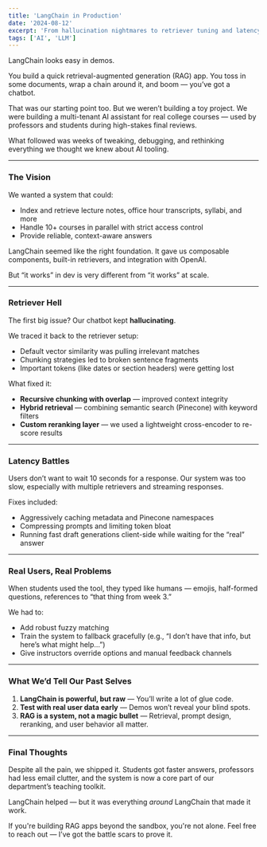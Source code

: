 ```yaml
---
title: 'LangChain in Production'
date: '2024-08-12'
excerpt: 'From hallucination nightmares to retriever tuning and latency battles — here’s what actually works when you move LangChain into the real world.'
tags: ['AI', 'LLM']
---
```


LangChain looks easy in demos.

You build a quick retrieval-augmented generation (RAG) app. You toss in some documents, wrap a chain around it, and boom — you’ve got a chatbot.

That was our starting point too. But we weren’t building a toy project. We were building a multi-tenant AI assistant for real college courses — used by professors and students during high-stakes final reviews.

What followed was weeks of tweaking, debugging, and rethinking everything we thought we knew about AI tooling.

---

### The Vision

We wanted a system that could:
- Index and retrieve lecture notes, office hour transcripts, syllabi, and more
- Handle 10+ courses in parallel with strict access control
- Provide reliable, context-aware answers

LangChain seemed like the right foundation. It gave us composable components, built-in retrievers, and integration with OpenAI.

But “it works” in dev is very different from “it works” at scale.

---

### Retriever Hell

The first big issue? Our chatbot kept **hallucinating**.

We traced it back to the retriever setup:
- Default vector similarity was pulling irrelevant matches
- Chunking strategies led to broken sentence fragments
- Important tokens (like dates or section headers) were getting lost

What fixed it:
- **Recursive chunking with overlap** — improved context integrity
- **Hybrid retrieval** — combining semantic search (Pinecone) with keyword filters
- **Custom reranking layer** — we used a lightweight cross-encoder to re-score results

---

### Latency Battles

Users don’t want to wait 10 seconds for a response. Our system was too slow, especially with multiple retrievers and streaming responses.

Fixes included:
- Aggressively caching metadata and Pinecone namespaces
- Compressing prompts and limiting token bloat
- Running fast draft generations client-side while waiting for the “real” answer

---

### Real Users, Real Problems

When students used the tool, they typed like humans — emojis, half-formed questions, references to “that thing from week 3.”

We had to:
- Add robust fuzzy matching
- Train the system to fallback gracefully (e.g., “I don’t have that info, but here’s what might help…”)
- Give instructors override options and manual feedback channels

---

### What We’d Tell Our Past Selves

1. **LangChain is powerful, but raw** — You’ll write a lot of glue code.
2. **Test with real user data early** — Demos won’t reveal your blind spots.
3. **RAG is a system, not a magic bullet** — Retrieval, prompt design, reranking, and user behavior all matter.

---

### Final Thoughts

Despite all the pain, we shipped it. Students got faster answers, professors had less email clutter, and the system is now a core part of our department’s teaching toolkit.

LangChain helped — but it was everything *around* LangChain that made it work.

If you're building RAG apps beyond the sandbox, you're not alone. Feel free to reach out — I’ve got the battle scars to prove it.

